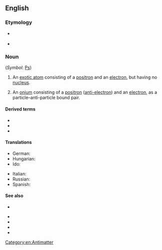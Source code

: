 ==English==
{{wikipedia}}

===Etymology===
* {{sense|chemistry}} {{suffix|en|positron|ium}}
* {{sense|physics}} {{suffix|en|positron|onium}}

===Noun===
{{en-noun|s|positronia}} (''Symbol'': [[Ps]])

# {{lb|en|physics|chemistry}} An [[exotic atom]] consisting of a [[positron]] and an [[electron]], but having no [[nucleus]].[[Category:en:Antimatter]]
# {{lb|en|physics}} An [[onium]] consisting of a [[positron]] ([[anti-electron]]) and an [[electron]], as a particle&ndash;anti-particle bound pair.

====Derived terms====
{{sense|exotic atom}}
* {{l|en|dipositronium}}
* {{l|en|orthopositronium}}
* {{l|en|parapositronium}}

====Translations====
{{trans-top|exotic atom}}
* German: {{t+|de|Positronium|n}}
* Hungarian: {{t|hu|pozitrónium}}
* Ido: {{t|io|positronio}}
{{trans-mid}}
* Italian: {{t|it|positronio|m}}
* Russian: {{t+|ru|позитроний|m}}
* Spanish: {{t+|es|positronio|m}}
{{trans-bottom}}

====See also====
{{sense|exotic atom}}
* {{l|en|muonium}}

{{sense|onium}}
* {{l|en|muononium}}
* {{l|en|tauonium}}
* {{l|en|toponium}}
* {{l|en|pionium}}